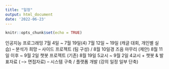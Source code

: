```yaml
---
title: "일정"
output: html_document
date: '2022-06-23'
---
```


```r
knitr::opts_chunk$set(echo = TRUE)
```

인공지능 프로그래밍 7월 4일 ~ 7월 19일(4)
 7월 12일 ~ 19일 (캐글 대회, 개인별 실습)
-- 분석가 희망
-- 사이드 프로젝트 (팀 구성) / 8월 10일경 즈음 마무리
(제안) 8월 11일 이후 ~ 9월 2일 챗봇 프로젝트
(기존) 8월 19일 5교시 ~ 9월 2일 4교시
   + 챗봇 & 발표자료 ( --> 면접자료)
-- 시스템 구축 / 플랫폼 개발 (강의 일정 일부 단축)